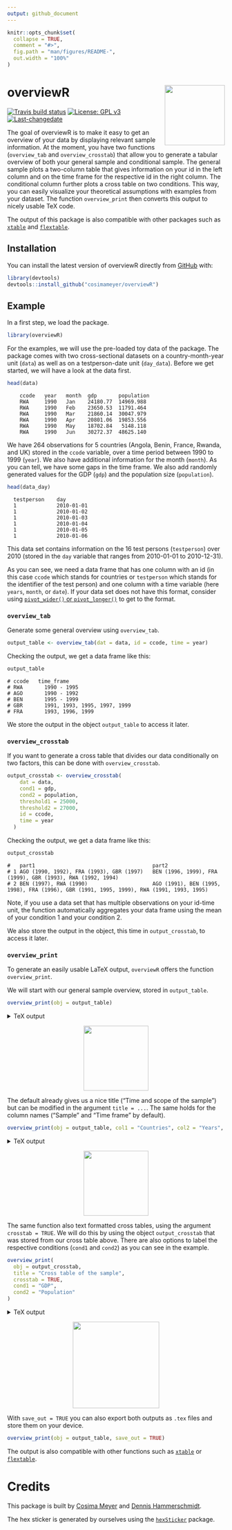 ```yaml
---
output: github_document
---
```


<!-- README.md is generated from README.Rmd. Please edit that file -->

```r
knitr::opts_chunk$set(
  collapse = TRUE,
  comment = "#>",
  fig.path = "man/figures/README-",
  out.width = "100%"
)
```

# overviewR <img src='man/figures/logo.png' align="right" height="139" />

<!-- badges: start -->
[![Travis build status](https://travis-ci.com/cosimameyer/overviewR.svg?branch=master)](https://travis-ci.com/cosimameyer/overviewR)
[![License: GPL v3](https://img.shields.io/badge/License-GPLv3-blue.svg)](https://www.gnu.org/licenses/gpl-3.0) [![Last-changedate](https://img.shields.io/badge/last%20change-`r gsub('-', '--', Sys.Date())`-yellowgreen.svg)](/commits/master)
<!-- [![Lifecycle: maturing](https://img.shields.io/badge/lifecycle-maturing-blue.svg)](https://www.tidyverse.org/lifecycle/#maturing) -->
<!-- badges: end -->

The goal of overviewR is to make it easy to get an overview of your data by displaying relevant sample information. At the moment, you have two functions (```overview_tab``` and ```overview_crosstab```) that allow you to generate a tabular overview of both your general sample and conditional sample. The general sample plots a two-column table that gives information on your id in the left column and on the time frame for the respective id in the right column. The conditional column further plots a cross table on two conditions. This way, you can easily visualize your theoretical assumptions with examples from your dataset. The function ```overview_print``` then converts this output to nicely usable TeX code.

The output of this package  is also compatible with other packages such as [```xtable```](https://cran.r-project.org/web/packages/xtable/xtable.pdf) and [```flextable```](https://cran.r-project.org/web/packages/flextable/vignettes/overview.html).

## Installation

You can install the latest version of overviewR directly from [GitHub](https://github.com/cosimameyer/overviewR) with: 

``` r
library(devtools)
devtools::install_github("cosimameyer/overviewR")
```

<!--[CRAN](https://CRAN.R-project.org) with:
``` r
install.packages("overviewR")
```
-->

## Example

In a first step, we load the package.
```r
library(overviewR)
```

For the examples, we will use the pre-loaded toy data of the package. The package comes with two cross-sectional datasets on a country-month-year unit (```data```) as well as on a testperson-date unit (```day_data```). Before we get started, we will have a look at the data first.

```r
head(data)
```
```
    ccode   year   month  gdp       population
    RWA     1990   Jan    24180.77  14969.988
    RWA     1990   Feb    23650.53  11791.464
    RWA     1990   Mar    21860.14  30047.979
    RWA     1990   Apr    20801.06  19853.556
    RWA     1990   May    18702.84   5148.118
    RWA     1990   Jun    30272.37  48625.140
```

We have 264 observations for 5 countries (Angola, Benin, France, Rwanda, and UK) stored in the ```ccode``` variable, over a time period between 1990 to 1999 (```year```). We also have additional information for the month (```month```). As you can tell, we have some gaps in the time frame. We also add randomly generated values for the GDP (```gdp```) and the population size (```population```).

```r
head(data_day)
```
```
  testperson    day
  1             2010-01-01
  1             2010-01-02
  1             2010-01-03
  1             2010-01-04
  1             2010-01-05
  1             2010-01-06
```

This data set contains information on the 16 test persons (```testperson```) over 2010 (stored in the ```day``` variable that ranges from 2010-01-01 to 2010-12-31). 

<!-- Before we delve into the functions, we need some data to showcase the magic that ```overviewR``` can perform. We have 19 observations for 5 countries (Rwanda, Angola, Benin, UK, and France) stored in the ```ccode``` variable, over a time period between 1990 to 1999 (```year```). As you can tell, we have some gaps in the time frame. We also add randomly generated values for the GDP (```gdp```) and the population size (```population```). -->

<!-- ```{r example} -->
<!-- # Generate some data -->
<!-- # Set a seed to make it reproducable -->
<!-- set.seed(68163) -->

<!-- df_combined <- data.frame( -->
<!--   # Countries -->
<!--   ccode  = c( -->
<!--     rep("RWA", 4), -->
<!--     rep("AGO", 8), -->
<!--     rep("BEN", 2), -->
<!--     rep("GBR", 5), -->
<!--     rep("FRA", 3) -->
<!--   ), -->
<!--   # Time frame -->
<!--   year = -->
<!--     c( -->
<!--       seq(1990, 1995), -->
<!--       seq(1990, 1992), -->
<!--       seq(1995, 1999), -->
<!--       seq(1991, 1999, by = 2), -->
<!--       seq(1993, 1999, by = 3) -->
<!--     ), -->
<!--   # GDP -->
<!--   gdp = -->
<!--     runif(22, 10000, 40000), -->
<!--   # Population -->
<!--   population = -->
<!--     runif(22, 100, 50000), -->
<!--   stringsAsFactors = FALSE -->
<!-- )  -->
<!-- ``` -->

<!-- Let's have a first look at the data: -->
<!-- ```{r} -->
<!-- head(df_combined) -->
<!-- ``` -->

As you can see, we need a data frame that has one column with an id (in this case ```ccode``` which stands for countries or ```testperson``` which stands for the identifier of the test person) and one column with a time variable (here ```years```, ```month```, or ```date```). If your data set does not have this format, consider using [```pivot_wider()``` or ```pivot_longer()```](https://tidyr.tidyverse.org/reference/pivot_longer.html) to get to the format.

### ```overview_tab```
Generate some general overview using ```overview_tab```.
```r
output_table <- overview_tab(dat = data, id = ccode, time = year)
```

Checking the output, we get a data frame like this:
```r
output_table
```

```
# ccode   time_frame
# RWA	    1990 - 1995			
# AGO	    1990 - 1992			
# BEN	    1995 - 1999			
# GBR	    1991, 1993, 1995, 1997, 1999			
# FRA	    1993, 1996, 1999
```

We store the output in the object ```output_table``` to access it later.
<!-- This function automatically generates an object and stores it in your environment so that you can access it later. -->

### ```overview_crosstab```
If you want to generate a cross table that divides our data conditionally on two factors, this can be done with ```overview_crosstab```. 

```r
output_crosstab <- overview_crosstab(
    dat = data,
    cond1 = gdp,
    cond2 = population,
    threshold1 = 25000,
    threshold2 = 27000,
    id = ccode,
    time = year
  )
```

Checking the output, we get a data frame like this:

```r
output_crosstab
```
```
#   part1                                      part2
# 1 AGO (1990, 1992), FRA (1993), GBR (1997)   BEN (1996, 1999), FRA (1999), GBR (1993), RWA (1992, 1994)
# 2 BEN (1997), RWA (1990)                     AGO (1991), BEN (1995, 1998), FRA (1996), GBR (1991, 1995, 1999), RWA (1991, 1993, 1995)
```

Note, if you use a data set that has multiple observations on your id-time unit, the function automatically aggregates your data frame using the mean of your condition 1 and your condition 2. 



We also store the output in the object, this time in ```output_crosstab```, to access it later.


<!-- The resulting data frame is again stored as an object in your environment so that you can access it later. --> 

### ```overview_print```

To generate an easily usable LaTeX output, ```overviewR``` offers the function ```overview_print```. 

We will start with our general sample overview, stored in ```output_table```.
```r
overview_print(obj = output_table)
```
<details>
  <summary>TeX output</summary>
```
% Overview table generated in R version 4.0.0 (2020-04-24) using overviewR 
 \begin{table}[ht] 
 \centering 
 \caption{Time and scope of the sample} 
 \begin{tabular}{ll} 
 \hline 
Sample & Time frame \\ \hline 
 RWA & 1990 - 1995 \\ AGO & 1990 - 1992 \\ BEN & 1995 - 1999 \\ GBR & 1991, 1993, 1995, 1997, 1999 \\ FRA & 1993, 1996, 1999 \\ \hline 
 \end{tabular} 
 \end{table} 
```
</details>

<p align="center">
<img src='man/figures/example1.png' height="150"/>
</p>

The default already gives us a nice title ("Time and scope of the sample") but can be modified in the argument ```title = ...```. The same holds for the column names ("Sample" and "Time frame" by default). 

```r
overview_print(obj = output_table, col1 = "Countries", col2 = "Years", title = "Cool new title for our awesome table")
```
<details>
  <summary>TeX output</summary>
```
% Overview table generated in R version 4.0.0 (2020-04-24) using overviewR 
 \begin{table}[ht] 
 \centering 
 \caption{Cool new title for our awesome table} 
 \begin{tabular}{ll} 
 \hline 
Countries & Years \\ \hline 
 RWA & 1990 - 1995 \\ AGO & 1990 - 1992 \\ BEN & 1995 - 1999 \\ GBR & 1991, 1993, 1995, 1997, 1999 \\ FRA & 1993, 1996, 1999 \\ \hline 
 \end{tabular} 
 \end{table} 
```
</details>

<p align="center">
<img src='man/figures/example2.png' height="150"/>
</p>



The same function also text formatted cross tables, using the argument ```crosstab = TRUE```. We will do this by using the object ```output_crosstab``` that was stored from our cross table above. There are also options to label the respective conditions (```cond1``` and ```cond2```) as you can see in the example.

```r
overview_print(
  obj = output_crosstab,
  title = "Cross table of the sample",
  crosstab = TRUE,
  cond1 = "GDP",
  cond2 = "Population"
)
```
<details>
  <summary>TeX output</summary>
```
% Overview table generated in R version 3.6.3 (2020-02-29) using overviewR 
 % Please add the following required packages to your document preamble: 
 % \usepackage{multirow} 
 % \usepackage{tabularx} 
 % \newcolumntype{b}{X} 
 % \newcolumntype{s}{>{\hsize=.5\hsize}X} 
 
 \begin{table}[] 
 \begin{tabularx}{\textwidth}{ssbb} 
 \hline & & 
 \multicolumn{2}{c}{\textbf{GDP}} \\  & & \textbf{Fulfilled} & 
 \textbf{Not fulfilled} \\ \hline \\ \multirow{2}{*}{\textbf{Population}} & \textbf{Fulfilled} & 
 RWA (1990 - 1991), AGO (1990), GBR (1993, 1997), FRA (1996) & AGO (1994, 1991 - 1992), GBR (1991), FRA (1993, 1999)\\  \\ \hline \\ & \textbf{Not fulfilled} &  RWA (1992 - 1993), AGO (1996), GBR (1999) & AGO (1995, 1997), BEN (1998 - 1999), GBR (1995)\\  \hline \\ \end{tabularx} 
 \end{table} 
```
</details>

<p align="center">
<img src='man/figures/example3.png' height="200"/>
</p>

With ```save_out = TRUE``` you can also export both outputs as ```.tex``` files and store them on your device.

```r
overview_print(obj = output_table, save_out = TRUE)
```

The output is also compatible with other functions such as [```xtable```](https://cran.r-project.org/web/packages/xtable/xtable.pdf) or [```flextable```](https://cran.r-project.org/web/packages/flextable/vignettes/overview.html).

# Credits

This package is built by [Cosima Meyer](https://cosimameyer.github.io) and [Dennis Hammerschmidt](http://dennis-hammerschmidt.rbind.io).

The hex sticker is generated by ourselves using the [```hexSticker```](https://github.com/GuangchuangYu/hexSticker) package.
